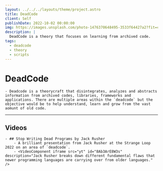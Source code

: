 ```yaml
---
layout: ../../../layouts/theme/project.astro
title: DeadCode
client: Self
publishDate: 2022-10-02 00:00:00
img: https://images.unsplash.com/photo-1476370648495-3533f64427a2?fit=crop&w=1400&h=700&q=75
description: |
  DeadCode is a theory that focuses on learning from archived code.
tags:
  - deadcode
  - theory
  - scripts
---
```


# DeadCode
    - Deadcode is a theorycraft that disintegrates, analyzes and abstracts information from archived codes, libraries, frameworks and applications. There are multiple areas within the `deadcode` but the objective would be to help understand, learn and grow from the vast aomunt of old code.  


* * *

## Videos
    - ## Stop Writing Dead Programs by Jack Rusher 
        - A brilliant presentation from Jack Rusher at the Strange Loop 2022 on an area of `deadcode`.
        - <VideoComponent iframe src="yt" id="8Ab3ArE8W3s" description="Jack Rusher breaks down different fundamental flaws that newer programming languages are carrying over from older languages." />